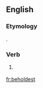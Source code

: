 ==English==

===Etymology===
{{suffix|behold|est|lang=en}}.

===Verb===
{{head|en}}

# {{context|archaic|lang=en}} {{second-person singular of|behold|lang=en}}

[[fr:beholdest]]